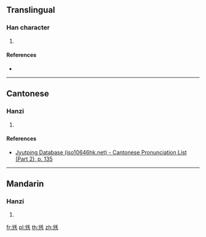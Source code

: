 ==Translingual==

===Han character===
{{Han char|rn=82|rad=毛|as=06|sn=10|four=82211|canj=CUHQU|ids=⿺⿱八允毛}}

# {{defn|Han|sort=毛06}}

====References====
* {{Han ref|kx=0592.390|dkj=16816|dj=0985.080|hdz=31997.120|uh=6BE4|ud=27620|bh=D1FE|bd=53758}}

----

==Cantonese==

===Hanzi===
{{yue-hanzi|jyut=[[teoi3]]|y=teui3}}

# {{defn|lang=yue|sort=毛06}}

====References====
*[http://www.iso10646hk.net/jp/document/download.jsp Jyutping Database (iso10646hk.net) - Cantonese Pronunciation List (Part 2), p. 135]

----

==Mandarin==

===Hanzi===
{{cmn-hanzi|pin=[[tuò]] ([[tuo4]])|wg=t'o<sup>4</sup>}}

# {{defn|lang=cmn|sort=毛06}}

[[fr:毤]]
[[pl:毤]]
[[th:毤]]
[[zh:毤]]